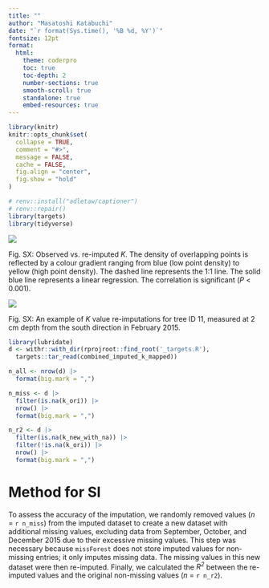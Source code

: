 ```yaml
---
title: ""
author: "Masatoshi Katabuchi"
date: "`r format(Sys.time(), '%B %d, %Y')`"
fontsize: 12pt
format:
  html:
    theme: coderpro
    toc: true
    toc-depth: 2
    number-sections: true
    smooth-scroll: true
    standalone: true
    embed-resources: true
---
```


```r
library(knitr)
knitr::opts_chunk$set(
  collapse = TRUE,
  comment = "#>",
  message = FALSE,
  cache = FALSE,
  fig.align = "center",
  fig.show = "hold"
)
```

```r
# renv::install("adletaw/captioner")
# renv::repair()
library(targets)
library(tidyverse)
```


![](`r paste0("file://", here::here("figs/imp_r2.png"))`)

Fig. SX: Observed vs. re-imputed *K*.
The density of overlapping points is reflected by a colour gradient ranging from blue (low point density) to yellow (high point density).
The dashed line represents the 1:1 line.
The solid blue line represents a linear regression.
The correlation is significant (*P* < 0.001).

![](`r paste0("file://", here::here("figs/imp_points2.png"))`)

Fig. SX: An example of *K* value re-imputations for tree ID 11, measured at 2 cm depth from the south direction in February 2015.

```r
library(lubridate)
d <- withr::with_dir(rprojroot::find_root('_targets.R'),
  targets::tar_read(combined_imputed_k_mapped))

n_all <- nrow(d) |>
  format(big.mark = ",")

n_miss <- d |>
  filter(is.na(k_ori)) |>
  nrow() |>
  format(big.mark = ",")

n_r2 <- d |>
  filter(is.na(k_new_with_na)) |>
  filter(!is.na(k_ori)) |>
  nrow() |>
  format(big.mark = ",")
```


# Method for SI

To assess the accuracy of the imputation, we randomly removed values (*n* = `r n_miss`) from the imputed dataset to create a new dataset with additional missing values, excluding data from September, October, and December 2015 due to their excessive missing values.
This step was necessary because `missForest` does not store imputed values for non-missing entries; it only imputes missing data.
The missing values in this new dataset were then re-imputed.
Finally, we calculated the *R^2^* between the re-imputed values and the original non-missing values (*n* = `r n_r2`).
